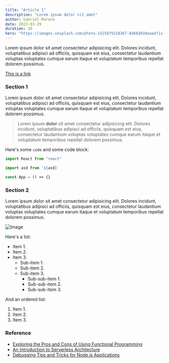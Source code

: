 ```yaml
---
title: "Article 1"
description: "Lorem ipsum dolor sit amet"
author: Gabriel Moreno
date: 2023-03-29
duration: 10
hero: "https://images.unsplash.com/photo-1515879218367-8466d910aaa4?ixlib=rb-4.0.3&ixid=MnwxMjA3fDB8MHxzZWFyY2h8MTB8fGNvZGV8ZW58MHx8MHx8&w=1000&q=80"
---
```


Lorem ipsum dolor sit amet consectetur adipisicing elit. Dolores incidunt, voluptatibus adipisci ad officiis, quisquam est eius, consectetur laudantium voluptas voluptates cumque earum itaque et voluptatum temporibus repellat dolorem possimus.

[This is a link](https://gantoreno.com/)

### Section 1

Lorem ipsum dolor sit amet consectetur adipisicing elit. Dolores incidunt, voluptatibus adipisci ad officiis, quisquam est eius, consectetur laudantium voluptas voluptates cumque earum itaque et voluptatum temporibus repellat dolorem possimus.

> Lorem ipsum **dolor** sit amet consectetur adipisicing elit. Dolores incidunt, voluptatibus adipisci ad officiis, quisquam est eius, consectetur laudantium voluptas voluptates cumque earum itaque et voluptatum temporibus repellat dolorem possimus.

Here's some `code` and some code block:

```jsx
import React from "react"

import asd from `${asd}`

const App = () => {}
```

### Section 2

Lorem ipsum dolor sit amet consectetur adipisicing elit. Dolores incidunt, voluptatibus adipisci ad officiis, quisquam est eius, consectetur laudantium voluptas voluptates cumque earum itaque et voluptatum temporibus repellat dolorem possimus.

![Image](https://images.unsplash.com/photo-1580927752452-89d86da3fa0a?ixlib=rb-4.0.3&ixid=MnwxMjA3fDB8MHxzZWFyY2h8OHx8Y29kaW5nfGVufDB8fDB8fA%3D%3D&w=1000&q=80)

Here's a list:

- Item 1.
- Item 2.
- Item 3.
  - Sub-item 1.
  - Sub-item 2.
  - Sub-item 3.
    - Sub-sub-item 1.
    - Sub-sub-item 2.
    - Sub-sub-item 3.

And an ordered list:

1. Item 1.
2. Item 2.
3. Item 3.

### Reference

- [Exploring the Pros and Cons of Using Functional Programming](https://example.com/functional-programming-web-dev)
- [An Introduction to Serverless Architecture](https://example.com/serverless-architecture-intro)
- [Debugging Tips and Tricks for Node.js Applications](https://example.com/debugging-tips-nodejs)
